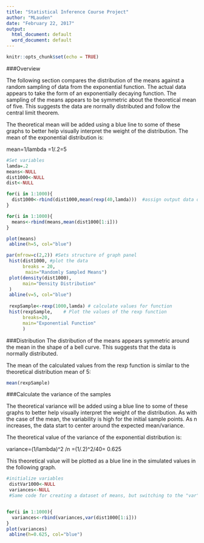```yaml
---
title: "Statistical Inference Course Project"
author: "MLauden"
date: "February 22, 2017"
output:
  html_document: default
  word_document: default
---
```


```r
knitr::opts_chunk$set(echo = TRUE)
```


###Overview


The following section compares the distribution of the means against a random sampling of data from the exponential function. The actual data appears to take the form of an exponentially decaying function. The sampling of the means appears to be symmetric about the theoretical mean of five. This suggests the data are normally distributed and follow the central limit theorem.

The theoretical mean will be added using a blue line to some of these graphs to better help visually interpret the weight of the distribution. The mean of the exponential distribution is:

mean=1/lambda =1/.2=5

```r
#Set variables
lamda=.2
means<-NULL
dist1000<-NULL
dist<-NULL

for(i in 1:1000){
  dist1000<-rbind(dist1000,mean(rexp(40,lamda)))  #assign output data of exponential distribution to variable
}

for(i in 1:1000){
  means<-rbind(means,mean(dist1000[1:i]))
}

plot(means)
 abline(h=5, col="blue")

par(mfrow=c(2,2)) #Sets structure of graph panel
 hist(dist1000, #plot the data
      breaks = 20,
       main="Randomly Sampled Means")
 plot(density(dist1000),
      main="Density Distribution"
 )
 abline(v=5, col="blue")
 
 rexpSample<-rexp(1000,lamda) # calculate values for function
 hist(rexpSample,    # Plot the values of the rexp function
      breaks=20,
      main="Exponential Function"
      )
```

###Distribution
The distribution of the means appears symmetric around the mean in  the shape of a bell curve. This suggests that the data is normally distributed.

The mean of the calculated values from the rexp function is similar to the theoretical distribution mean of 5:
``` r
mean(rexpSample)
```
  
  
###Calculate the variance of the samples

The theoretical variance will be added using a blue line to some of these graphs to better help visually interpret the weight of the distribution. As with the case of the mean, the variability is high for the initial sample points. As n increases, the data start to center around the expected mean/variance. 

The theoretical value of the variance of the exponential distribution is:

variance=(1/lambda)^2 /n
=(1/.2)^2/40= 0.625

This theoretical value will be plotted as a blue line in the simulated values in the following graph.

```r

#initialize variables
 distVar1000<-NULL
 variances<-NULL
 #Same code for creating a dataset of means, but switching to the "var" function to calculate variances


for(i in 1:1000){
  variances<-rbind(variances,var(dist1000[1:i]))
}
plot(variances)
 abline(h=0.625, col="blue")
 
```

